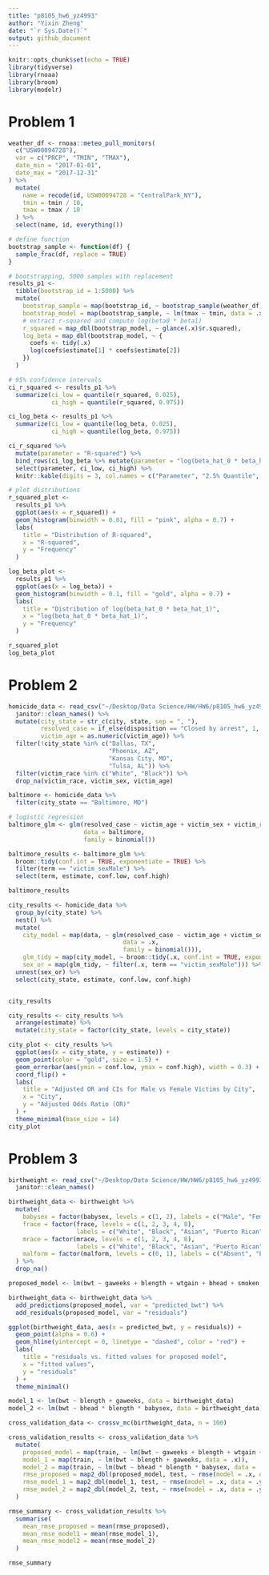 ```yaml
---
title: "p8105_hw6_yz4993"
author: "Yixin Zheng"
date: "`r Sys.Date()`"
output: github_document
---
```


```r
knitr::opts_chunk$set(echo = TRUE)
library(tidyverse)
library(rnoaa)
library(broom)
library(modelr)
```

# Problem 1
```r
weather_df <- rnoaa::meteo_pull_monitors(
  c("USW00094728"),
  var = c("PRCP", "TMIN", "TMAX"), 
  date_min = "2017-01-01",
  date_max = "2017-12-31"
) %>%
  mutate(
    name = recode(id, USW00094728 = "CentralPark_NY"),
    tmin = tmin / 10,
    tmax = tmax / 10
  ) %>%
  select(name, id, everything())
```

```r
# define function
bootstrap_sample <- function(df) {
  sample_frac(df, replace = TRUE)
}

# bootstrapping, 5000 samples with replacement
results_p1 <- 
  tibble(bootstrap_id = 1:5000) %>%
  mutate(
    bootstrap_sample = map(bootstrap_id, ~ bootstrap_sample(weather_df)),
    bootstrap_model = map(bootstrap_sample, ~ lm(tmax ~ tmin, data = .x)),
    # extract r-squared and compute log(beta0 * beta1)
    r_squared = map_dbl(bootstrap_model, ~ glance(.x)$r.squared),
    log_beta = map_dbl(bootstrap_model, ~ {
      coefs <- tidy(.x)
      log(coefs$estimate[1] * coefs$estimate[2])
    })
  )

# 95% confidence intervals
ci_r_squared <- results_p1 %>% 
  summarize(ci_low = quantile(r_squared, 0.025), 
            ci_high = quantile(r_squared, 0.975))

ci_log_beta <- results_p1 %>% 
  summarize(ci_low = quantile(log_beta, 0.025), 
            ci_high = quantile(log_beta, 0.975))

ci_r_squared %>% 
  mutate(parameter = "R-squared") %>%
  bind_rows(ci_log_beta %>% mutate(parameter = "log(beta_hat_0 * beta_hat_1)")) %>%
  select(parameter, ci_low, ci_high) %>%
  knitr::kable(digits = 3, col.names = c("Parameter", "2.5% Quantile", "97.5% Quantile"))

# plot distributions
r_squared_plot <- 
  results_p1 %>%
  ggplot(aes(x = r_squared)) +
  geom_histogram(binwidth = 0.01, fill = "pink", alpha = 0.7) +
  labs(
    title = "Distribution of R-squared",
    x = "R-squared",
    y = "Frequency"
  )

log_beta_plot <- 
  results_p1 %>%
  ggplot(aes(x = log_beta)) +
  geom_histogram(binwidth = 0.1, fill = "gold", alpha = 0.7) +
  labs(
    title = "Distribution of log(beta_hat_0 * beta_hat_1)",
    x = "log(beta_hat_0 * beta_hat_1)",
    y = "Frequency"
  )

r_squared_plot
log_beta_plot
```

# Problem 2
```r
homicide_data <- read_csv("~/Desktop/Data Science/HW/HW6/p8105_hw6_yz4993/data/homicide-data.csv") %>%
  janitor::clean_names() %>%
  mutate(city_state = str_c(city, state, sep = ", "),
         resolved_case = if_else(disposition == "Closed by arrest", 1, 0),
         victim_age = as.numeric(victim_age)) %>%
  filter(!city_state %in% c("Dallas, TX", 
                            "Phoenix, AZ", 
                            "Kansas City, MO", 
                            "Tulsa, AL")) %>%
  filter(victim_race %in% c("White", "Black")) %>%
  drop_na(victim_race, victim_sex, victim_age)
```

```r
baltimore <- homicide_data %>%
  filter(city_state == "Baltimore, MD")

# logistic regression 
baltimore_glm <- glm(resolved_case ~ victim_age + victim_sex + victim_race, 
                     data = baltimore, 
                     family = binomial())

baltimore_results <- baltimore_glm %>%
  broom::tidy(conf.int = TRUE, exponentiate = TRUE) %>%
  filter(term == "victim_sexMale") %>%
  select(term, estimate, conf.low, conf.high)

baltimore_results
```

```r
city_results <- homicide_data %>%
  group_by(city_state) %>%
  nest() %>%
  mutate(
    city_model = map(data, ~ glm(resolved_case ~ victim_age + victim_sex + victim_race, 
                                data = .x, 
                                family = binomial())),
    glm_tidy = map(city_model, ~ broom::tidy(.x, conf.int = TRUE, exponentiate = TRUE)),
    sex_or = map(glm_tidy, ~ filter(.x, term == "victim_sexMale"))) %>%
  unnest(sex_or) %>%
  select(city_state, estimate, conf.low, conf.high)


city_results
```

```r
city_results <- city_results %>%
  arrange(estimate) %>%
  mutate(city_state = factor(city_state, levels = city_state))

city_plot <- city_results %>%
  ggplot(aes(x = city_state, y = estimate)) +
  geom_point(color = "gold", size = 1.5) +
  geom_errorbar(aes(ymin = conf.low, ymax = conf.high), width = 0.3) +
  coord_flip() +
  labs(
    title = "Adjusted OR and CIs for Male vs Female Victims by City",
    x = "City",
    y = "Adjusted Odds Ratio (OR)"
  ) +
  theme_minimal(base_size = 14)
city_plot
```

# Problem 3
```r
birthweight <- read_csv("~/Desktop/Data Science/HW/HW6/p8105_hw6_yz4993/data/birthweight.csv") %>%
  janitor::clean_names()

birthweight_data <- birthweight %>%
  mutate(
    babysex = factor(babysex, levels = c(1, 2), labels = c("Male", "Female")),
    frace = factor(frace, levels = c(1, 2, 3, 4, 8), 
                   labels = c("White", "Black", "Asian", "Puerto Rican", "Other")),
    mrace = factor(mrace, levels = c(1, 2, 3, 4, 8), 
                   labels = c("White", "Black", "Asian", "Puerto Rican", "Other")),
    malform = factor(malform, levels = c(0, 1), labels = c("Absent", "Present"))
  ) %>%
  drop_na()
```
```r
proposed_model <- lm(bwt ~ gaweeks + blength + wtgain + bhead + smoken, data = birthweight_data)

birthweight_data <- birthweight_data %>%
  add_predictions(proposed_model, var = "predicted_bwt") %>%
  add_residuals(proposed_model, var = "residuals")

ggplot(birthweight_data, aes(x = predicted_bwt, y = residuals)) +
  geom_point(alpha = 0.6) +
  geom_hline(yintercept = 0, linetype = "dashed", color = "red") +
  labs(
    title = "residuals vs. fitted values for proposed model",
    x = "fitted values",
    y = "residuals"
  ) +
  theme_minimal()

```
```r
model_1 <- lm(bwt ~ blength + gaweeks, data = birthweight_data)
model_2 <- lm(bwt ~ bhead * blength * babysex, data = birthweight_data)

cross_validation_data <- crossv_mc(birthweight_data, n = 100)

cross_validation_results <- cross_validation_data %>%
  mutate(
    proposed_model = map(train, ~ lm(bwt ~ gaweeks + blength + wtgain + bhead + smoken, data = .x)),
    model_1 = map(train, ~ lm(bwt ~ blength + gaweeks, data = .x)),
    model_2 = map(train, ~ lm(bwt ~ bhead * blength * babysex, data = .x)),
    rmse_proposed = map2_dbl(proposed_model, test, ~ rmse(model = .x, data = .y)),
    rmse_model_1 = map2_dbl(model_1, test, ~ rmse(model = .x, data = .y)),
    rmse_model_2 = map2_dbl(model_2, test, ~ rmse(model = .x, data = .y))
  )

rmse_summary <- cross_validation_results %>%
  summarise(
    mean_rmse_proposed = mean(rmse_proposed),
    mean_rmse_model1 = mean(rmse_model_1),
    mean_rmse_model2 = mean(rmse_model_2)
  )

rmse_summary
```